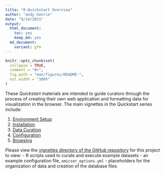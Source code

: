 ```yaml
---
title: "0-Quickstart Overview"
author: "andy henrie"
date: "9/14/2021"
output:
  html_document: 
    toc: yes
    keep_md: yes
  md_document:
    variant: gfm
---
```


<!-- README.md is generated from README.Rmd. Please edit that file -->

```r
knitr::opts_chunk$set(
  collapse = TRUE,
  comment = "#>",
  fig.path = "man/figures/README-",
  out.width = "100%"
)
```

These *Quickstart* materials are intended to guide curators through the process of creating their own web application and formatting data for visualization in the browser.
The main vignettes in the Quickstart series include:

1. [Environment Setup](01_environment_setup.md)
2. [Installation](02_install.md)
3. [Data Curation](03_data_curation.md)
4. [Configuration](04_configuration.md)
5. [Browsing](05_browsing.md)

Please view the [vignettes directory of the GitHub repository](https://github.com/ergonyc/omicser/tree/main/vignettes)
for this project to view:
- R scripts used to curate and execute example datasets
- an example configuration file, `omicser_options.yml`
- placeholders for the organization of data and creation of the database files
